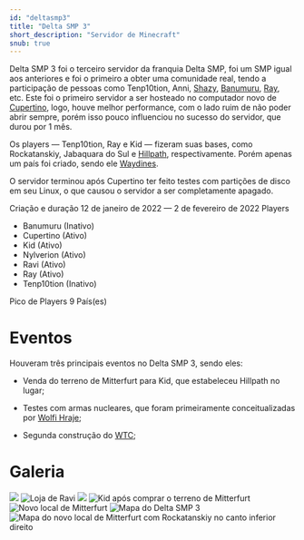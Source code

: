 ---
id: "deltasmp3"
title: "Delta SMP 3"
short_description: "Servidor de Minecraft"
snub: true
---

Delta SMP 3 foi o terceiro servidor da franquia Delta SMP, foi um SMP igual aos anteriores e foi o
primeiro a obter uma comunidade real, tendo a participação de pessoas como Tenp10tion, Anni,
[Shazy](Shazy), [Banumuru](Banumuru), [Ray](Ray), etc. Este foi o primeiro servidor a ser hosteado
no computador novo de [Cupertino](Cupertino), logo, houve melhor performance, com o lado ruim de não
poder abrir sempre, porém isso pouco influenciou no sucesso do servidor, que durou por 1 mês.

Os players &mdash; Tenp10tion, Ray e Kid &mdash; fizeram suas bases, como Rockatanskiy, Jabaquara do
Sul e [Hillpath](Hillpath), respectivamente. Porém apenas um país foi criado, sendo ele
[Waydines](Waydines).

O servidor terminou após Cupertino ter feito testes com partições de disco em seu Linux, o que
causou o servidor a ser completamente apagado.

<QuickFacts title="Delta SMP 3">
    <tr>
        <td>Criação e duração</td>
        <td>12 de janeiro de 2022 &mdash; 2 de fevereiro de 2022</td>
    </tr>
    <tr>
        <td>Players</td>
        <td>
            <ul style="margin-left: 0">
                <li>Banumuru (Inativo)</li>
                <li>Cupertino (Ativo)</li>
                <li>Kid (Ativo)</li>
                <li>Nylverion (Ativo)</li>
                <li>Ravi (Ativo)</li>
                <li>Ray (Ativo)</li>
                <li>Tenp10tion (Inativo)</li>
            </ul>
        </td>
    </tr>
    <tr class="small">
        <td>Pico de Players</td>
        <td>9</td>
    </tr>
    <tr>
        <td>País(es)</td>
        <td>
            <CountryCitation country="Waydines" />
        </td>
    </tr>
</QuickFacts>

# Eventos

Houveram três principais eventos no Delta SMP 3, sendo eles:

-   Venda do terreno de Mitterfurt para Kid, que estabeleceu Hillpath no lugar;

-   Testes com armas nucleares, que foram primeiramente conceitualizadas por
    [Wolfi Hraje](Wolfi_Hraje);

-   Segunda construção do [WTC](World_Trade_Center);

# Galeria

<div class="flex flex-col gallery gap-2 w-full">
    <img src="https://res.cloudinary.com/dkw4vrkc1/image/upload/v1741910405/2022-01-17_20.26.58_y4tbz5.png" />
    <img
        src="https://res.cloudinary.com/dkw4vrkc1/image/upload/v1741910441/2022-01-27_23.58.30_uvpm3u.png"
        alt="Loja de Ravi"
    />
    <img src="https://res.cloudinary.com/dkw4vrkc1/image/upload/v1741910455/2022-01-28_21.33.14_zilrsa.png" />
    <img
        src="https://res.cloudinary.com/dkw4vrkc1/image/upload/v1741910851/2022-01-30_23.43.08_xcluk8.png"
        alt="Kid após comprar o terreno de Mitterfurt"
    />
    <img
        src="https://res.cloudinary.com/dkw4vrkc1/image/upload/v1741910858/2022-01-31_03.14.59_zjtmot.png"
        alt="Novo local de Mitterfurt"
    />
    <img
        src="https://res.cloudinary.com/dkw4vrkc1/image/upload/v1741910860/2022-02-02_23.28.31_ogiovs.png"
        alt="Mapa do Delta SMP 3"
    />
    <img
        src="https://res.cloudinary.com/dkw4vrkc1/image/upload/v1741910884/2022-02-06_01.07.09_vlwolh.png"
        alt="Mapa do novo local de Mitterfurt com Rockatanskiy no canto inferior direito"
    />
</div>

